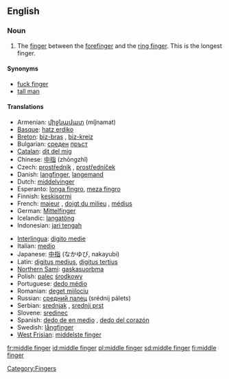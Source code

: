 ==English==
{{wikipedia}}

===Noun===
{{en-noun}}

# The [[finger]] between the [[forefinger]] and the [[ring finger]]. This is the longest finger.

====Synonyms====
* [[fuck finger]]
* [[tall man]]

====Translations====
{{trans-top|finger between the forefinger and the ring finger}}
* Armenian: [[միջնամատ]] (miǰnamat)
* [[Basque]]: [[hatz erdiko]]
* [[Breton]]: [[biz-bras]] {{m}}, [[biz-kreiz]] {{m}}
* Bulgarian: [[среден]] [[пръст]] {{m}}
* [[Catalan]]: [[dit del mig]] {{m}}
* Chinese: [[中指]] (zhōngzhǐ)
* Czech: [[prostředník]] {{m}}, [[prostředníček]] {{m}}
* Danish: [[langfinger]], [[langemand]]
* Dutch: [[middelvinger]] {{m}}
* Esperanto: [[longa fingro]], [[meza fingro]]
* Finnish: [[keskisormi]]
* French: [[majeur]] {{m}}, [[doigt du milieu]] {{m}}, [[médius]] {{m}}
* German: [[Mittelfinger]] {{m}}
* Icelandic: [[langatöng]] {{f}}
* Indonesian: [[jari tengah]]
{{trans-mid}}
* [[Interlingua]]: [[digito medie]]
* Italian: [[medio]]
* Japanese: [[中指]] (なかゆび, nakayubi)
* Latin: [[digitus medius]], [[digitus tertius]]
* [[Northern Sami]]: [[gaskasuorbma]]
* Polish: [[palec]] [[środkowy]] {{m}}
* Portuguese: [[dedo médio]] {{m}}
* Romanian: [[deget mijlociu]] {{n}}
* Russian: [[средний палец]] (srédnij pálets) {{m}}
* Serbian: [[srednjak]] {{m}}, [[srednji prst]] {{m}}
* Slovene: [[sredinec]] {{m}}
* Spanish: [[dedo de en medio]] {{m}}, [[dedo del corazón]] {{m}}
* Swedish: [[långfinger]] {{n}}
* [[West Frisian]]: [[middelste finger]]
{{trans-bottom}}

[[Category:Fingers]]

[[fr:middle finger]]
[[id:middle finger]]
[[pl:middle finger]]
[[sd:middle finger]]
[[fi:middle finger]]